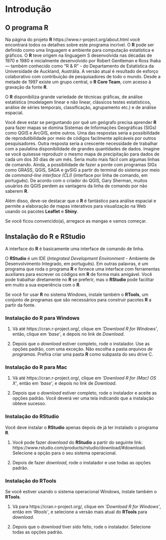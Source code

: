# Introdução {#intro}

## O programa R

Na página do projeto **R** https://www.r-project.org/about.html você encontrará todos os detalhes sobre este programa incrível. O **R** pode ser definido como uma linguagem e ambiente para computação estatística e gráficos. O **R** teve origem na linguagem S desenvolvida nas décadas de 1970 e 1980 e inicialmente desenvolvido por Robert Gentleman e Ross Ihaka — também conhecido como “R & R” - do Departamento de Estatística da Universidade de Auckland, Austrália. A versão atual é resultado de esforço colaborativo com contribuição de pesquisadores de todo o mundo. Desde a metade de 1997 existe um grupo central, o **R Core Team**, com acesso à gravação da fonte **R**.

O **R** disponibiliza grande variedade de técnicas gráficas, de análise estatística (modelagem linear e não linear, clássicos testes estatísticos, análise de séries temporais, classificação, agrupamento etc.) e de análise espacial. 

Você deve estar se perguntando por quê um geógrafo precisa aprender **R** para fazer mapas se domina Sistemas de Informações Geográficas (SIGs) como QGIS e ArcGIS, entre outros. Uma das respostas seria a possibilidade de reprodutibilidade por meio de códigos facilmente aplicáveis por outros pesquisadores. Outra resposta seria a crescente necessidade de trabalhar com a paulatina disponibilidade de grandes quantidades de dados. Imagine se você quisesse reproduzir o mesmo mapa de precipitação para dados de cada um dos 30 dias de um mês. Seria muito mais fácil com algumas linhas de comando. Ainda, a possibilidade de fazer a ponte com programas SIGs como GRASS, QGIS, SAGA e gvSIG a partir do terminal do sistema por meio de *command-line interface (CLI)* (interface por linha de comando, em português). De acordo com o criador do QGIS, Gary Sherman, muitos usuários do QGIS perdem as vantagens da linha de comando por não saberem **R**.

Além disso, deve-se destacar que o **R** é fantástico para análise espacial e permite a elaboração de mapas interativos para visualização na Web usando os pacotes **Leaflet** e **Shiny**.

Se você ficou convencido(a), arregace as mangas e vamos começar.

## Instalação do R e RStudio

A interface do **R** é basicamente uma interface de comando de linha.

O **RStudio** é um IDE (*Integrated Development Environment* - Ambiente de Desenvolvimento Integrado, em português). Em outras palavras, é um programa que roda o programa **R** e fornece uma interface com ferramentas auxiliares para escrever os códigos em **R** de forma mais amigável. Você pode trabalhar diretamente no **R** se preferir, mas o **RStudio** pode facilitar em muito a sua experiência com o **R**.

Se você for usar **R** no sistema Windows, instale também o **RTools**, um conjunto de programas que são necessários para construir pacotes **R** a partir da fonte. 

### Instalação do R para Windows

1. Vá até https://cran.r-project.org/, clique em *‘Download R for Windows’*, então, clique em *‘base’*, e depois no link de *Download*.

2. Depois que o *download* estiver completo, rode o instalador. Use as opções padrão, com uma exceção. Não escolha a pasta *arquivos de programas*. Prefira criar uma pasta **R** como subpasta do seu drive C.

### Instalação do R para Mac

1. Vá até https://cran.r-project.org/, clique em *‘Download R for (Mac) OS X’*, então em *‘base’*, e depois no link de *Download*.

2. Depois que o *download* estiver completo, rode o instalador e aceite as opções padrão. Você deverá ver uma tela indicando que a instalação obteve sucesso.

### Instalação do RStudio

Você deve instalar o **RStudio** apenas depois de já ter instalado o programa **R**.  

1. Você pode fazer *download* do **RStudio** a partir do seguinte link:
https://www.rstudio.com/products/rstudio/download/#download. Selecione a opção para o seu sistema operacional.

2. Depois de fazer *download*, rode o instalador e use todas as opções padrão. 

### Instalação do RTools

Se você estiver usando o sistema operacional Windows, instale também o **RTools**.

1. Vá para https://cran.r-project.org/, clique em *‘Download R for Windows’*, então em *‘Rtools’*, e selecione a versão mais atual do **RTools** para *download*.

2. Depois que o *download* tiver sido feito, rode o instalador. Selecione todas as opções padrão.